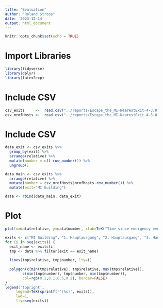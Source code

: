 ```yaml
---
title: "Evaluation"
author: "Roland Stroop"
date: '2023-12-14'
output: html_document
---
```


```r
knitr::opts_chunk$set(echo = TRUE)
```

# Import Libraries
```r
library(tidyverse)
library(dplyr)
library(latex2exp)
```

# Include CSV
```r
csv_exits     <-  read.csv("../reports/Escape_the_MI-NearestExit-4-3.0-2000-3000_EmergencyReport.txt", skip=1, header=FALSE, col.names=c("node", "exit", "absolute", "relative"))
csv_nrofHosts <-  read.csv("../reports/Escape_the_MI-NearestExit-4-3.0-2000-3000_NumberOfHostsReport.txt", header=FALSE, col.names=c("nrofhosts"))
```

# Include CSV
```r
data_exit <- csv_exits %>%
  group_by(exit) %>%
  arrange(relative) %>%
  mutate(number = n()-row_number()) %>%
  ungroup()

data_main <- csv_exits %>%
  arrange(relative) %>%
  mutate(number = csv_nrofHosts$nrofhosts-row_number()) %>%
  mutate(exit="MI Building")

data <- rbind(data_main, data_exit)
```

# Plot
```r
plot(x=data$relative, y=data$number, xlab=TeX("Time since emergency event [s]"), ylab=TeX("Number of persons"), col=rgb(0.2,0.1,0.5,0.9), type="n")

exits <- c("MI Building", "1. Hauptausgang", "2. Hauptausgang", "3. Hauptausgang") # arrange(distinct(data, exit), exit)$exit
for (i in seq(exits)) {
  exit_name <- exits[i]
  tmp <- data %>% filter(exit == exit_name)
  
  lines(tmp$relative, tmp$number, lty=i)
  
  polygon(c(min(tmp$relative), tmp$relative, max(tmp$relative)),
        c(min(tmp$number), tmp$number, min(tmp$number)),
        col=rgb(0.2,0.1,0.5,0.2), border=FALSE)
}
legend('topright', 
     legend=TeX(sprintf(r'(%s)', exits)), 
     lwd=1, 
     lty=seq(exits))
```